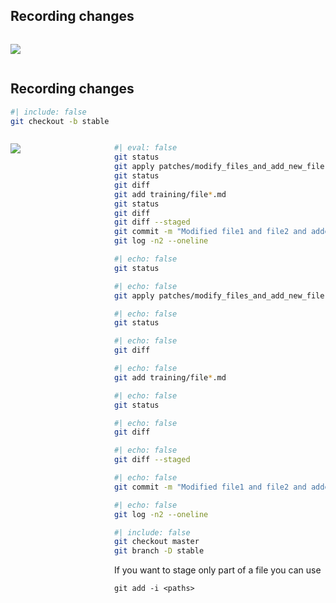 
## Recording changes {auto-animate="true"}

::::: columns

:::: {.column width="100%"}
![](figures/git_workflow1.svg){fig-align="center"}
::::

:::: {.column width="0%"}

::::
:::::


## Recording changes {auto-animate="true"}

```bash
#| include: false
git checkout -b stable
```

::::: columns
:::: {.column width="30%"}
![](figures/git_workflow1.svg){fig-align="center"}
::::

:::: {.column width="70%"}
```bash
#| eval: false
git status
git apply patches/modify_files_and_add_new_file.md
git status
git diff
git add training/file*.md
git status
git diff
git diff --staged
git commit -m "Modified file1 and file2 and added file3.md"
git log -n2 --oneline
```

::: {.fragment .current-only data-code-focus="1"}
```bash
#| echo: false
git status
```
:::

::: {.fragment .current-only data-code-focus="2"}
```bash
#| echo: false
git apply patches/modify_files_and_add_new_file.md
```
:::

::: {.fragment .current-only data-code-focus="3"}
```bash
#| echo: false
git status
```
:::

::: {.fragment .current-only data-code-focus="4"}
```bash
#| echo: false
git diff
```
:::

::: {.fragment .current-only data-code-focus="5"}
```bash
#| echo: false
git add training/file*.md
```
:::

::: {.fragment .current-only data-code-focus="6"}
```bash
#| echo: false
git status
```
:::

::: {.fragment .current-only data-code-focus="7"}
```bash
#| echo: false
git diff
```
:::

::: {.fragment .current-only data-code-focus="8"}
```bash
#| echo: false
git diff --staged
```
:::

::: {.fragment .current-only data-code-focus="9"}
```bash
#| echo: false
git commit -m "Modified file1 and file2 and added file3.md"
```
:::

::: {.fragment .current-only data-code-focus="10"}
```bash
#| echo: false
git log -n2 --oneline
```
:::


```bash
#| include: false
git checkout master
git branch -D stable
```

::: {.fragment .fade-in .callout-tip}
If you want to stage only part of a file you can use

`git add -i <paths>`
:::

::::
:::::
